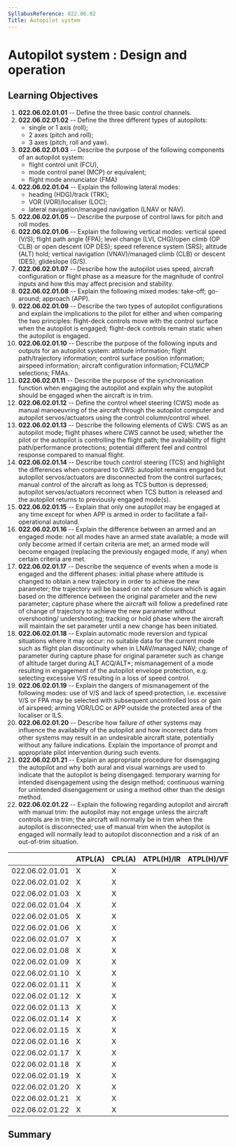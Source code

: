 ```yaml
---
SyllabusReference: 022.06.02
Title: Autopilot system
---
```


# Autopilot system : Design and operation

## Learning Objectives

1.  **022.06.02.01.01** -- Define the three basic control channels.
2.  **022.06.02.01.02** -- Define the three different types of autopilots:
    - single or 1 axis (roll);
    - 2 axes (pitch and roll);
    - 3 axes (pitch, roll and yaw).
3.  **022.06.02.01.03** -- Describe the purpose of the following components of
    an autopilot system:
    - flight control unit (FCU),
    - mode control panel (MCP) or equivalent;
    - flight mode annunciator (FMA)
4.  **022.06.02.01.04** -- Explain the following lateral modes:
    - heading (HDG)/track (TRK);
    - VOR (VOR)/localiser (LOC);
    - lateral navigation/managed navigation (LNAV or NAV).
5.  **022.06.02.01.05** -- Describe the purpose of control laws for pitch and
    roll modes.
6.  **022.06.02.01.06** -- Explain the following vertical modes: vertical speed
    (V/S); flight path angle (FPA); level change (LVL CHG)/open climb (OP CLB)
    or open descent (OP DES); speed reference system (SRS); altitude (ALT) hold;
    vertical navigation (VNAV)/managed climb (CLB) or descent (DES); glideslope
    (G/S).
7.  **022.06.02.01.07** -- Describe how the autopilot uses speed, aircraft
    configuration or flight phase as a measure for the magnitude of control
    inputs and how this may affect precision and stability.
8.  **022.06.02.01.08** -- Explain the following mixed modes: take-off;
    go-around; approach (APP).
9.  **022.06.02.01.09** -- Describe the two types of autopilot configurations
    and explain the implications to the pilot for either and when comparing the
    two principles: flight-deck controls move with the control surface when the
    autopilot is engaged; flight-deck controls remain static when the autopilot
    is engaged.
10. **022.06.02.01.10** -- Describe the purpose of the following inputs and
    outputs for an autopilot system: attitude information; flight
    path/trajectory information; control surface position information; airspeed
    information; aircraft configuration information; FCU/MCP selections; FMAs.
11. **022.06.02.01.11** -- Describe the purpose of the synchronisation function
    when engaging the autopilot and explain why the autopilot should be engaged
    when the aircraft is in trim.
12. **022.06.02.01.12** -- Define the control wheel steering (CWS) mode as
    manual manoeuvring of the aircraft through the autopilot computer and
    autopilot servos/actuators using the control column/control wheel.
13. **022.06.02.01.13** -- Describe the following elements of CWS: CWS as an
    autopilot mode; flight phases where CWS cannot be used; whether the pilot or
    the autopilot is controlling the flight path; the availability of flight
    path/performance protections; potential different feel and control response
    compared to manual flight.
14. **022.06.02.01.14** -- Describe touch control steering (TCS) and highlight
    the differences when compared to CWS: autopilot remains engaged but
    autopilot servos/actuators are disconnected from the control surfaces;
    manual control of the aircraft as long as TCS button is depressed; autopilot
    servos/actuators reconnect when TCS button is released and the autopilot
    returns to previously engaged mode(s).
15. **022.06.02.01.15** -- Explain that only one autopilot may be engaged at any
    time except for when APP is armed in order to facilitate a fail-operational
    autoland.
16. **022.06.02.01.16** -- Explain the difference between an armed and an
    engaged mode: not all modes have an armed state available; a mode will only
    become armed if certain criteria are met; an armed mode will become engaged
    (replacing the previously engaged mode, if any) when certain criteria are
    met.
17. **022.06.02.01.17** -- Describe the sequence of events when a mode is
    engaged and the different phases: initial phase where attitude is changed to
    obtain a new trajectory in order to achieve the new parameter; the
    trajectory will be based on rate of closure which is again based on the
    difference between the original parameter and the new parameter; capture
    phase where the aircraft will follow a predefined rate of change of
    trajectory to achieve the new parameter without overshooting/ undershooting;
    tracking or hold phase where the aircraft will maintain the set parameter
    until a new change has been initiated.
18. **022.06.02.01.18** -- Explain automatic mode reversion and typical
    situations where it may occur: no suitable data for the current mode such as
    flight plan discontinuity when in LNAV/managed NAV; change of parameter
    during capture phase for original parameter such as change of altitude
    target during ALT ACQ/ALT\*; mismanagement of a mode resulting in engagement
    of the autopilot envelope protection, e.g. selecting excessive V/S resulting
    in a loss of speed control.
19. **022.06.02.01.19** -- Explain the dangers of mismanagement of the following
    modes: use of V/S and lack of speed protection, i.e. excessive V/S or FPA
    may be selected with subsequent uncontrolled loss or gain of airspeed;
    arming VOR/LOC or APP outside the protected area of the localiser or ILS.
20. **022.06.02.01.20** -- Describe how failure of other systems may influence
    the availability of the autopilot and how incorrect data from other systems
    may result in an undesirable aircraft state, potentially without any failure
    indications. Explain the importance of prompt and appropriate pilot
    intervention during such events.
21. **022.06.02.01.21** -- Explain an appropriate procedure for disengaging the
    autopilot and why both aural and visual warnings are used to indicate that
    the autopilot is being disengaged: temporary warning for intended
    disengagement using the design method; continuous warning for unintended
    disengagement or using a method other than the design method.
22. **022.06.02.01.22** -- Explain the following regarding autopilot and
    aircraft with manual trim: the autopilot may not engage unless the aircraft
    controls are in trim; the aircraft will normally be in trim when the
    autopilot is disconnected; use of manual trim when the autopilot is engaged
    will normally lead to autopilot disconnection and a risk of an out-of-trim
    situation.

|                 | ATPL(A) | CPL(A) | ATPL(H)/IR | ATPL(H)/VFR | CPL(H) | IR  | CBIR(A) |
| --------------- | ------- | ------ | ---------- | ----------- | ------ | --- | ------- |
| 022.06.02.01.01 | X       | X      |            |             |        |     |         |
| 022.06.02.01.02 | X       | X      |            |             |        |     |         |
| 022.06.02.01.03 | X       | X      |            |             |        |     |         |
| 022.06.02.01.04 | X       | X      |            |             |        |     |         |
| 022.06.02.01.05 | X       | X      |            |             |        |     |         |
| 022.06.02.01.06 | X       | X      |            |             |        |     |         |
| 022.06.02.01.07 | X       | X      |            |             |        |     |         |
| 022.06.02.01.08 | X       | X      |            |             |        |     |         |
| 022.06.02.01.09 | X       | X      |            |             |        |     |         |
| 022.06.02.01.10 | X       | X      |            |             |        |     |         |
| 022.06.02.01.11 | X       | X      |            |             |        |     |         |
| 022.06.02.01.12 | X       | X      |            |             |        |     |         |
| 022.06.02.01.13 | X       | X      |            |             |        |     |         |
| 022.06.02.01.14 | X       | X      |            |             |        | X   |         |
| 022.06.02.01.15 | X       | X      |            |             |        | X   |         |
| 022.06.02.01.16 | X       | X      |            |             |        | X   |         |
| 022.06.02.01.17 | X       | X      |            |             |        | X   |         |
| 022.06.02.01.18 | X       | X      |            |             |        | X   |         |
| 022.06.02.01.19 | X       | X      |            |             |        | X   |         |
| 022.06.02.01.20 | X       | X      |            |             |        | X   |         |
| 022.06.02.01.21 | X       | X      |            |             |        | X   |         |
| 022.06.02.01.22 | X       | X      |            |             |        | X   |         |

## Summary
